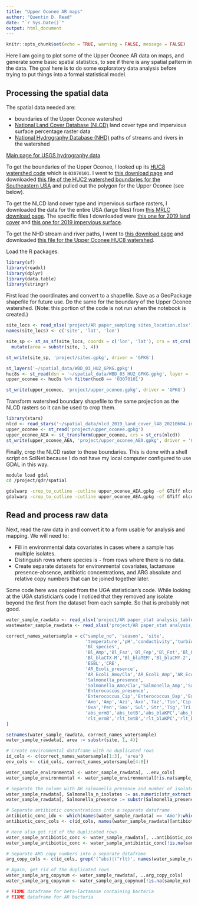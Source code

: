 ```yaml
---
title: "Upper Oconee AR maps"
author: "Quentin D. Read"
date: "`r Sys.Date()`"
output: html_document
---
```


```r
knitr::opts_chunk$set(echo = TRUE, warning = FALSE, message = FALSE)
```

Here I am going to plot some of the Upper Oconee AR data on maps, and generate some basic spatial statistics, to see if there is any spatial pattern in the data. The goal here is to do some exploratory data analysis before trying to put things into a formal statistical model.

## Processing the spatial data

The spatial data needed are:

- boundaries of the Upper Oconee watershed
- [National Land Cover Database (NLCD)](https://mrlc.gov/data) land cover type and impervious surface percentage raster data
- [National Hydrography Database (NHD)](https://www.usgs.gov/national-hydrography/access-national-hydrography-products) paths of streams and rivers in the watershed

[Main page for USGS hydrography data](https://www.usgs.gov/national-hydrography/access-national-hydrography-products)

To get the boundaries of the Upper Oconee, I looked up its [HUC8 watershed code](https://water.usgs.gov/lookup/getwatershed?03070101) which is `03070101`. I went to [this download page](https://prd-tnm.s3.amazonaws.com/index.html?prefix=StagedProducts/Hydrography/WBD/HU2/GPKG/) and downloaded [this file of the HUC2 watershed boundaries for the Southeastern USA](https://prd-tnm.s3.amazonaws.com/StagedProducts/Hydrography/WBD/HU2/GPKG/WBD_03_HU2_GPKG.zip) and pulled out the polygon for the Upper Oconee (see below).

To get the NLCD land cover type and impervious surface rasters, I downloaded the data for the entire USA (large files) from [this MRLC download page](https://www.mrlc.gov/data?f%5B0%5D=year%3A2019). The specific files I downloaded were [this one for 2019 land cover](https://s3-us-west-2.amazonaws.com/mrlc/nlcd_2019_land_cover_l48_20210604.zip) and [this one for 2019 impervious surface](https://s3-us-west-2.amazonaws.com/mrlc/nlcd_2019_impervious_l48_20210604.zip).

To get the NHD stream and river paths, I went to [this download page](https://prd-tnm.s3.amazonaws.com/index.html?prefix=StagedProducts/Hydrography/NHD/HU8/GPKG/) and downloaded [this file for the Upper Oconee HUC8 watershed](https://prd-tnm.s3.amazonaws.com/StagedProducts/Hydrography/NHD/HU8/GPKG/NHD_H_03070101_HU8_GPKG.zip).

Load the R packages.

```r
library(sf)
library(readxl)
library(dplyr)
library(data.table)
library(stringr)
```

First load the coordinates and convert to a shapefile. Save as a GeoPackage shapefile for future use. Do the same for the boundary of the Upper Oconee watershed. (Note: this portion of the code is not run when the notebook is created.)

```r
site_locs <- read_xlsx('project/AR paper_sampling sites_location.xlsx')
names(site_locs) <- c('site', 'lat', 'lon')

site_sp <- st_as_sf(site_locs, coords = c('lon', 'lat'), crs = st_crs('+proj=longlat')) %>%
  mutate(area = substr(site, 1, 4))

st_write(site_sp, 'project/sites.gpkg', driver = 'GPKG')

st_layers('~/spatial_data/WBD_03_HU2_GPKG.gpkg')
huc8s <- st_read(dsn = '~/spatial_data/WBD_03_HU2_GPKG.gpkg', layer = 'WBDHU8')
upper_oconee <- huc8s %>% filter(huc8 == '03070101')

st_write(upper_oconee, 'project/upper_oconee.gpkg', driver = 'GPKG')
```

Transform watershed boundary shapefile to the same projection as the NLCD rasters so it can be used to crop them.

```r
library(stars)
nlcd <- read_stars('~/spatial_data/nlcd_2019_land_cover_l48_20210604.img')
upper_oconee <- st_read('project/upper_oconee.gpkg')
upper_oconee_AEA <- st_transform(upper_oconee, crs = st_crs(nlcd))
st_write(upper_oconee_AEA, 'project/upper_oconee_AEA.gpkg', driver = 'GPKG')
```

Finally, crop the NLCD raster to those boundaries. This is done with a shell script on SciNet because I do not have my local computer configured to use GDAL in this way.

```bash
module load gdal
cd /project/qdr/spatial

gdalwarp -crop_to_cutline -cutline upper_oconee_AEA.gpkg -of GTiff nlcd_2019_land_cover_l48_20210604.img nlcd_land_cover_upper_oconee.tif
gdalwarp -crop_to_cutline -cutline upper_oconee_AEA.gpkg -of GTiff nlcd_2019_impervious_l48_20210604.img nlcd_impervious_upper_oconee.tif
```

## Read and process raw data

Next, read the raw data in and convert it to a form usable for analysis and mapping. We will need to:

- Fill in environmental data covariates in cases where a sample has multiple isolates.
- Distinguish rows where species is `-` from rows where there is no data.
- Create separate datasets for environmental covariates, lactamase presence-absence, antibiotic concentrations, and ARG absolute and relative copy numbers that can be joined together later.

Some code here was copied from the UGA statistician's code. While looking at the UGA statistician's code I noticed that they removed any isolate beyond the first from the dataset from each sample. So that is probably not good.

```r
water_sample_rawdata <- read_xlsx('project/AR paper_stat analysis_tables.xlsx', sheet = 'water samples', skip = 7) |> setDT()
wastewater_sample_rawdata <- read_xlsx('project/AR paper_stat analysis_tables.xlsx', sheet = 'wastewater samples', skip = 6) |> setDT()

correct_names_watersample = c("sample_no", 'season', 'site', 
                              'temperature','pH','conductivity','turbidity','Ecoli_counts',
                              'Bl_species',
                              'Bl_Amp','Bl_Faz','Bl_Fep','Bl_Fot','Bl_Fox','Bl_Pod','Bl_Taz','Bl_Axo','Bl_Cep','Bl_Cip','Bl_Gen','Bl_Imi','Bl_P/T4','Bl_Mer',
                              'Bl_blaCTX-M','Bl_blaTEM','Bl_blaCMY-2','Bl_blaSHV','Bl_blaOXA','Bl_blaIMI-NmcA','Bl_blaKPC',
                              'ESBL','CRE',
                              'AR_Ecoli_presence',
                              'AR_Ecoli_Amo/Cla','AR_Ecoli_Amp','AR_Ecoli_Azi','AR_Ecoli_Chl','AR_Ecoli_Fox','AR_Ecoli_Tio','AR_Ecoli_Axo','AR_Ecoli_Cip','AR_Ecoli_Gen','AR_Ecoli_Nal','AR_Ecoli_Str','AR_Ecoli_Sul','AR_Ecoli_Tet','AR_Ecoli_Tri/Smx',
                              'Salmonella_presence',
                              'Salmonella_Amo/Cla','Salmonella_Amp','Salmonella_Fox','Salmonella_Tio','Salmonella_Axo','Salmonella_Chl','Salmonella_Gen','Salmonella_Str','Salmonella_Sul','Salmonella_Tet',
                              'Enterococcus_presence',
                              'Enterococcus_Cip','Enterococcus_Dap','Enterococcus_Ery','Enterococcus_Lin','Enterococcus_Nit','Enterococcus_Pen','Enterococcus_Str','Enterococcus_Syn','Enterococcus_Tet','Enterococcus_Tyl',
                              'Amo','Amp','Azi','Axo','Taz','Tio','Cip','Dap','Ery','Gen','Kan','Lin','Lnz','Mer','Met','Nal',
                              'Oxa','Pen','Smx','Sul','Str','Tig','Tri','Tet','Tyl','Van','total',
                              'abs_ermB','abs_tetB','abs_blaKPC','abs_blaSHV','abs_qnrS','abs_blaCTX-M','abs_total',
                              'rlt_ermB','rlt_tetB','rlt_blaKPC','rlt_blaSHV','rlt_qnrS','rlt_blaCTX-M','rlt_total'
)

setnames(water_sample_rawdata, correct_names_watersample)
water_sample_rawdata[, area := substr(site, 1, 4)]

# Create environmental dataframe with no duplicated rows
id_cols <- c(correct_names_watersample[1:3], 'area')
env_cols <- c(id_cols, correct_names_watersample[4:8])

water_sample_environmental <- water_sample_rawdata[, ..env_cols]
water_sample_environmental <- water_sample_environmental[!is.na(sample_no) & !duplicated(sample_no)]

# Separate the column with AR salmonella presence and number of isolates combined into one column into two separate columns
water_sample_rawdata[, Salmonella_n_isolates := as.numeric(str_extract(Salmonella_presence, '[0-9]'))]
water_sample_rawdata[, Salmonella_presence := substr(Salmonella_presence, 1, 1)]

# Separate antibiotic concentrations into a separate dataframe
antibiotic_conc_idx <- which(names(water_sample_rawdata) == 'Amo'):which(names(water_sample_rawdata) == 'total')
antibiotic_conc_cols <- c(id_cols, names(water_sample_rawdata)[antibiotic_conc_idx])

# Here also get rid of the duplicated rows
water_sample_antibiotic_conc <- water_sample_rawdata[, ..antibiotic_conc_cols]
water_sample_antibiotic_conc <- water_sample_antibiotic_conc[!is.na(sample_no) & !duplicated(sample_no)]

# Separate ARG copy numbers into a separate dataframe
arg_copy_cols <- c(id_cols, grep('(^abs)|(^rlt)', names(water_sample_rawdata), value = TRUE))

# Again, get rid of the duplicated rows
water_sample_arg_copynum <- water_sample_rawdata[, ..arg_copy_cols]
water_sample_arg_copynum <- water_sample_arg_copynum[!is.na(sample_no) & !duplicated(sample_no)]

# FIXME dataframe for beta-lactamase containing bacteria
# FIXME dataframe for AR bacteria


```

